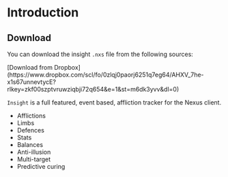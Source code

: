 # Introduction

## Download

You can download the insight `.nxs` file from the following sources:

<Tabs>
  <TabItem value="dropbox" label="Dropbox">
    [Download from
    Dropbox](https://www.dropbox.com/scl/fo/0zlqj0paorj6251q7eg64/AHXV_7he-x1s67unnevtycE?rlkey=zkf00szptvruwziqbji72q654&e=1&st=m6dk3yvv&dl=0)

  </TabItem>
</Tabs>

`Insight` is a full featured, event based, affliction tracker for the Nexus client.

- Afflictions
- Limbs
- Defences
- Stats
- Balances
- Anti-illusion
- Multi-target
- Predictive curing
